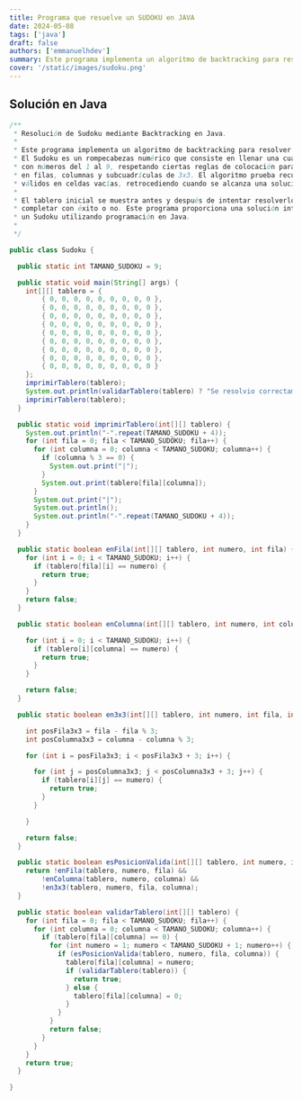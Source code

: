 ```yaml
---
title: Programa que resuelve un SUDOKU en JAVA
date: 2024-05-08
tags: ['java']
draft: false
authors: ['emmanuelhdev']
summary: Este programa implementa un algoritmo de backtracking para resolver un juego de Sudoku
cover: '/static/images/sudoku.png'
---
```


## Solución en Java

```java
/**
 * Resolución de Sudoku mediante Backtracking en Java.
 *
 * Este programa implementa un algoritmo de backtracking para resolver un juego de Sudoku.
 * El Sudoku es un rompecabezas numérico que consiste en llenar una cuadrícula de 9x9 celdas
 * con números del 1 al 9, respetando ciertas reglas de colocación para evitar repeticiones
 * en filas, columnas y subcuadrículas de 3x3. El algoritmo prueba recursivamente números
 * válidos en celdas vacías, retrocediendo cuando se alcanza una solución inválida.
 *
 * El tablero inicial se muestra antes y después de intentar resolverlo, indicando si se logró
 * completar con éxito o no. Este programa proporciona una solución interactiva para resolver
 * un Sudoku utilizando programación en Java.
 *
 */

public class Sudoku {

  public static int TAMANO_SUDOKU = 9;

  public static void main(String[] args) {
    int[][] tablero = {
        { 0, 0, 0, 0, 0, 0, 0, 0, 0 },
        { 0, 0, 0, 0, 0, 0, 0, 0, 0 },
        { 0, 0, 0, 0, 0, 0, 0, 0, 0 },
        { 0, 0, 0, 0, 0, 0, 0, 0, 0 },
        { 0, 0, 0, 0, 0, 0, 0, 0, 0 },
        { 0, 0, 0, 0, 0, 0, 0, 0, 0 },
        { 0, 0, 0, 0, 0, 0, 0, 0, 0 },
        { 0, 0, 0, 0, 0, 0, 0, 0, 0 },
        { 0, 0, 0, 0, 0, 0, 0, 0, 0 }
    };
    imprimirTablero(tablero);
    System.out.println(validarTablero(tablero) ? "Se resolvio correctamente" : "No se pudo resolver");
    imprimirTablero(tablero);
  }

  public static void imprimirTablero(int[][] tablero) {
    System.out.println("-".repeat(TAMANO_SUDOKU + 4));
    for (int fila = 0; fila < TAMANO_SUDOKU; fila++) {
      for (int columna = 0; columna < TAMANO_SUDOKU; columna++) {
        if (columna % 3 == 0) {
          System.out.print("|");
        }
        System.out.print(tablero[fila][columna]);
      }
      System.out.print("|");
      System.out.println();
      System.out.println("-".repeat(TAMANO_SUDOKU + 4));
    }
  }

  public static boolean enFila(int[][] tablero, int numero, int fila) {
    for (int i = 0; i < TAMANO_SUDOKU; i++) {
      if (tablero[fila][i] == numero) {
        return true;
      }
    }
    return false;
  }

  public static boolean enColumna(int[][] tablero, int numero, int columna) {

    for (int i = 0; i < TAMANO_SUDOKU; i++) {
      if (tablero[i][columna] == numero) {
        return true;
      }
    }

    return false;
  }

  public static boolean en3x3(int[][] tablero, int numero, int fila, int columna) {

    int posFila3x3 = fila - fila % 3;
    int posColumna3x3 = columna - columna % 3;

    for (int i = posFila3x3; i < posFila3x3 + 3; i++) {

      for (int j = posColumna3x3; j < posColumna3x3 + 3; j++) {
        if (tablero[i][j] == numero) {
          return true;
        }
      }

    }

    return false;
  }

  public static boolean esPosicionValida(int[][] tablero, int numero, int fila, int columna) {
    return !enFila(tablero, numero, fila) &&
        !enColumna(tablero, numero, columna) &&
        !en3x3(tablero, numero, fila, columna);
  }

  public static boolean validarTablero(int[][] tablero) {
    for (int fila = 0; fila < TAMANO_SUDOKU; fila++) {
      for (int columna = 0; columna < TAMANO_SUDOKU; columna++) {
        if (tablero[fila][columna] == 0) {
          for (int numero = 1; numero < TAMANO_SUDOKU + 1; numero++) {
            if (esPosicionValida(tablero, numero, fila, columna)) {
              tablero[fila][columna] = numero;
              if (validarTablero(tablero)) {
                return true;
              } else {
                tablero[fila][columna] = 0;
              }
            }
          }
          return false;
        }
      }
    }
    return true;
  }

}

```
